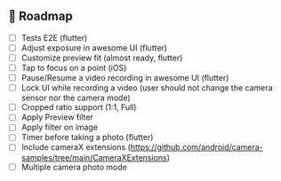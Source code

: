 ## 🚀 Roadmap

- [ ] Tests E2E (flutter)
- [ ] Adjust exposure in awesome UI (flutter)
- [ ] Customize preview fit (almost ready, flutter)
- [ ] Tap to focus on a point (iOS)
- [ ] Pause/Resume a video recording in awesome UI (flutter)
- [ ] Lock UI while recording a video (user should not change the camera sensor nor the camera mode)
- [ ] Cropped ratio support (1:1, Full)
- [ ] Apply Preview filter
- [ ] Apply filter on image
- [ ] Timer before taking a photo (flutter)
- [ ] Include cameraX extensions (https://github.com/android/camera-samples/tree/main/CameraXExtensions)
- [ ] Multiple camera photo mode